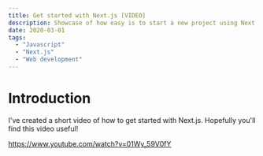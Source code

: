 ```yaml
---
title: Get started with Next.js [VIDEO]
description: Showcase of how easy is to start a new project using Next.js
date: 2020-03-01
tags:
  - "Javascript"
  - "Next.js"
  - "Web development"
---
```


# Introduction

I've created a short video of how to get started with Next.js. Hopefully you'll find this video useful!

https://www.youtube.com/watch?v=01Wy_59V0fY
